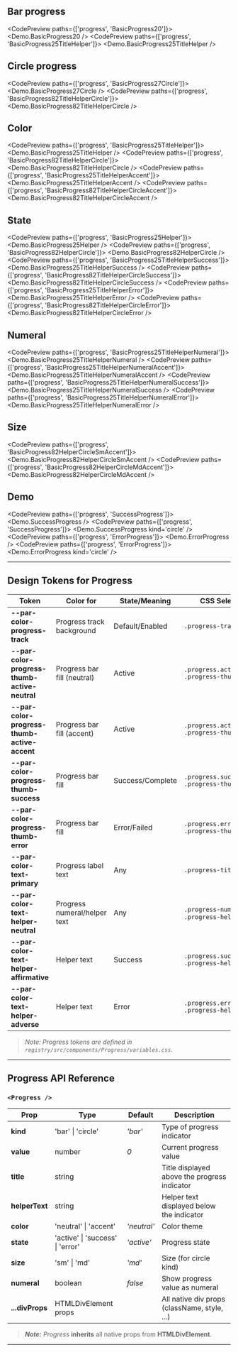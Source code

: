 
<TableOfContents />

## Bar progress

<CodePreview paths={['progress', 'BasicProgress20']}>
  <Demo.BasicProgress20 />
</CodePreview>
<CodePreview paths={['progress', 'BasicProgress25TitleHelper']}>
  <Demo.BasicProgress25TitleHelper />
</CodePreview>

## Circle progress

<CodePreview paths={['progress', 'BasicProgress27Circle']}>
  <Demo.BasicProgress27Circle />
</CodePreview>
<CodePreview paths={['progress', 'BasicProgress82TitleHelperCircle']}>
  <Demo.BasicProgress82TitleHelperCircle />
</CodePreview>

## Color

<CodePreview paths={['progress', 'BasicProgress25TitleHelper']}>
  <Demo.BasicProgress25TitleHelper />
</CodePreview>
<CodePreview paths={['progress', 'BasicProgress82TitleHelperCircle']}>
  <Demo.BasicProgress82TitleHelperCircle />
</CodePreview>
<CodePreview paths={['progress', 'BasicProgress25TitleHelperAccent']}>
  <Demo.BasicProgress25TitleHelperAccent />
</CodePreview>
<CodePreview paths={['progress', 'BasicProgress82TitleHelperCircleAccent']}>
  <Demo.BasicProgress82TitleHelperCircleAccent />
</CodePreview>

## State

<CodePreview paths={['progress', 'BasicProgress25Helper']}>
  <Demo.BasicProgress25Helper />
</CodePreview>
<CodePreview paths={['progress', 'BasicProgress82HelperCircle']}>
  <Demo.BasicProgress82HelperCircle />
</CodePreview>
<CodePreview paths={['progress', 'BasicProgress25TitleHelperSuccess']}>
  <Demo.BasicProgress25TitleHelperSuccess />
</CodePreview>
<CodePreview paths={['progress', 'BasicProgress82TitleHelperCircleSuccess']}>
  <Demo.BasicProgress82TitleHelperCircleSuccess />
</CodePreview>
<CodePreview paths={['progress', 'BasicProgress25TitleHelperError']}>
  <Demo.BasicProgress25TitleHelperError />
</CodePreview>
<CodePreview paths={['progress', 'BasicProgress82TitleHelperCircleError']}>
  <Demo.BasicProgress82TitleHelperCircleError />
</CodePreview>

## Numeral

<CodePreview paths={['progress', 'BasicProgress25TitleHelperNumeral']}>
  <Demo.BasicProgress25TitleHelperNumeral />
</CodePreview>
<CodePreview paths={['progress', 'BasicProgress25TitleHelperNumeralAccent']}>
  <Demo.BasicProgress25TitleHelperNumeralAccent />
</CodePreview>
<CodePreview paths={['progress', 'BasicProgress25TitleHelperNumeralSuccess']}>
  <Demo.BasicProgress25TitleHelperNumeralSuccess />
</CodePreview>
<CodePreview paths={['progress', 'BasicProgress25TitleHelperNumeralError']}>
  <Demo.BasicProgress25TitleHelperNumeralError />
</CodePreview>

## Size

<CodePreview paths={['progress', 'BasicProgress82HelperCircleSmAccent']}>
  <Demo.BasicProgress82HelperCircleSmAccent />
</CodePreview>
<CodePreview paths={['progress', 'BasicProgress82HelperCircleMdAccent']}>
  <Demo.BasicProgress82HelperCircleMdAccent />
</CodePreview>

## Demo

<CodePreview paths={['progress', 'SuccessProgress']}>
  <Demo.SuccessProgress />
</CodePreview>
<CodePreview paths={['progress', 'SuccessProgress']}>
  <Demo.SuccessProgress kind='circle' />
</CodePreview>
<CodePreview paths={['progress', 'ErrorProgress']}>
  <Demo.ErrorProgress />
</CodePreview>
<CodePreview paths={['progress', 'ErrorProgress']}>
  <Demo.ErrorProgress kind='circle' />
</CodePreview>

---

## Design Tokens for Progress

| **Token**                                     | **Color for**                | **State/Meaning** | **CSS Selector(s)**                          |
| --------------------------------------------- | ---------------------------- | ----------------- | -------------------------------------------- |
| **--par-color-progress-track**                | Progress track background    | Default/Enabled   | `.progress-track`                            |
| **--par-color-progress-thumb-active-neutral** | Progress bar fill (neutral)  | Active            | `.progress.active.neutral .progress-thumb`   |
| **--par-color-progress-thumb-active-accent**  | Progress bar fill (accent)   | Active            | `.progress.active.accent .progress-thumb`    |
| **--par-color-progress-thumb-success**        | Progress bar fill            | Success/Complete  | `.progress.success .progress-thumb`          |
| **--par-color-progress-thumb-error**          | Progress bar fill            | Error/Failed      | `.progress.error .progress-thumb`            |
| **--par-color-text-primary**                  | Progress label text          | Any               | `.progress-title`                            |
| **--par-color-text-helper-neutral**           | Progress numeral/helper text | Any               | `.progress-numeral`, `.progress-helper-text` |
| **--par-color-text-helper-affirmative**       | Helper text                  | Success           | `.progress.success .progress-helper-text`    |
| **--par-color-text-helper-adverse**           | Helper text                  | Error             | `.progress.error .progress-helper-text`      |

> _Note: Progress tokens are defined in `registry/src/components/Progress/variables.css`._

---

## Progress API Reference

### `<Progress />`

| **Prop**        | **Type**                         | **Default** | **Description**                              |
| --------------- | -------------------------------- | ----------- | -------------------------------------------- |
| **kind**        | 'bar' \| 'circle'                | _'bar'_     | Type of progress indicator                   |
| **value**       | number                           | _0_         | Current progress value                       |
| **title**       | string                           |             | Title displayed above the progress indicator |
| **helperText**  | string                           |             | Helper text displayed below the indicator    |
| **color**       | 'neutral' \| 'accent'            | _'neutral'_ | Color theme                                  |
| **state**       | 'active' \| 'success' \| 'error' | _'active'_  | Progress state                               |
| **size**        | 'sm' \| 'md'                     | _'md'_      | Size (for circle kind)                       |
| **numeral**     | boolean                          | _false_     | Show progress value as numeral               |
| **...divProps** | HTMLDivElement props             |             | All native div props (className, style, ...) |

> **_Note:_** _Progress_ **inherits** all native props from **HTMLDivElement**.

---
